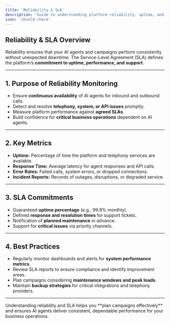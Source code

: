 ```yaml
---
title: 'Reliability & SLA'
description: 'Guide to understanding platform reliability, uptime, and service-level commitments for AI agent operations.'
icon: 'shield-check'
---
```


## Reliability & SLA Overview  
Reliability ensures that your AI agents and campaigns perform consistently without unexpected downtime. The Service-Level Agreement (SLA) defines the platform’s **commitment to uptime, performance, and support**.

---

## 1. Purpose of Reliability Monitoring  
- Ensure **continuous availability** of AI agents for inbound and outbound calls.  
- Detect and resolve **telephony, system, or API issues** promptly.  
- Measure platform performance against **agreed SLAs**.  
- Build confidence for **critical business operations** dependent on AI agents.  

---

## 2. Key Metrics  
- **Uptime:** Percentage of time the platform and telephony services are available.  
- **Response Time:** Average latency for agent responses and API calls.  
- **Error Rates:** Failed calls, system errors, or dropped connections.  
- **Incident Reports:** Records of outages, disruptions, or degraded service.  

---

## 3. SLA Commitments  
- Guaranteed **uptime percentage** (e.g., 99.9% monthly).  
- Defined **response and resolution times** for support tickets.  
- Notification of **planned maintenance** in advance.  
- Support for **critical issues** via priority channels.  

---

## 4. Best Practices  
- Regularly monitor dashboards and alerts for **system performance metrics**.  
- Review SLA reports to ensure compliance and identify improvement areas.  
- Plan campaigns considering **maintenance windows and peak loads**.  
- Maintain **backup strategies** for critical integrations and telephony providers.  

---

<Tip>  
Understanding reliability and SLA helps you **plan campaigns effectively** and ensures AI agents deliver consistent, dependable performance for your business operations.
</Tip>
